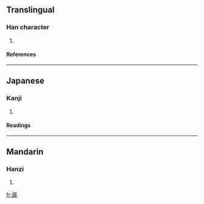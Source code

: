 ==Translingual==
===Han character===
{{Han char|rn=27|rad=厂|as=09|sn=11|four=|canj=一竹日水 (MHAE)}}
# {{defn|Han}}
====References====
{{Han ref|kx=0162.150|dkj=02982|dj=0370.020|hdz=10075.160|uh=53A1|ud=21409}}
----
==Japanese==
===Kanji===
{{ja-kanji|grade=|rs=厂09}}
# {{defn|Japanese}} 
====Readings====
{{ja-readings|on=[[げん]] (gen)|kun=}}
----
==Mandarin==
===Hanzi===
{{cmn-hanzi|pin=[[xià]] ([[xia4]]), [[yuán]] ([[yuan2]])|wg=hsia<sup>4</sup>, yüan<sup>2</sup>}}
# {{defn|Mandarin}}

[[fr:厡]]